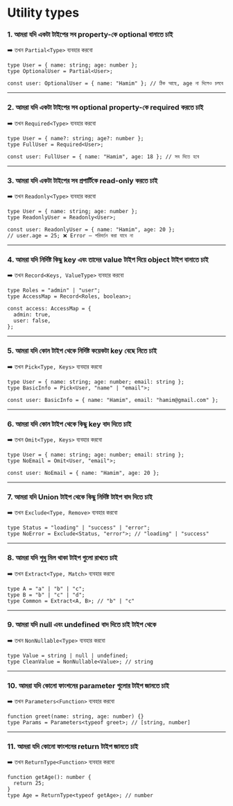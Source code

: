 # **Utility types**

### 1. **আমরা যদি একটা টাইপের সব property-কে optional বানাতে চাই**

➡️ তখন `Partial<Type>` ব্যবহার করবো

```tsx
type User = { name: string; age: number };
type OptionalUser = Partial<User>;

const user: OptionalUser = { name: "Hamim" }; // ঠিক আছে, age না দিলেও চলবে
```

---

### 2. **আমরা যদি একটা টাইপের সব optional property-কে required করতে চাই**

➡️ তখন `Required<Type>` ব্যবহার করবো

```tsx
type User = { name?: string; age?: number };
type FullUser = Required<User>;

const user: FullUser = { name: "Hamim", age: 18 }; // সব দিতে হবে
```

---

### 3. **আমরা যদি একটা টাইপের সব প্রপার্টিকে read-only করতে চাই**

➡️ তখন `Readonly<Type>` ব্যবহার করবো

```tsx
type User = { name: string; age: number };
type ReadonlyUser = Readonly<User>;

const user: ReadonlyUser = { name: "Hamim", age: 20 };
// user.age = 25; ❌ Error — পরিবর্তন করা যাবে না
```

---

### 4. **আমরা যদি নির্দিষ্ট কিছু key এবং তাদের value টাইপ দিয়ে object টাইপ বানাতে চাই**

➡️ তখন `Record<Keys, ValueType>` ব্যবহার করবো

```tsx
type Roles = "admin" | "user";
type AccessMap = Record<Roles, boolean>;

const access: AccessMap = {
  admin: true,
  user: false,
};
```

---

### 5. **আমরা যদি কোন টাইপ থেকে নির্দিষ্ট কয়েকটা key বেছে নিতে চাই**

➡️ তখন `Pick<Type, Keys>` ব্যবহার করবো

```tsx
type User = { name: string; age: number; email: string };
type BasicInfo = Pick<User, "name" | "email">;

const user: BasicInfo = { name: "Hamim", email: "hamim@gmail.com" };
```

---

### 6. **আমরা যদি কোন টাইপ থেকে কিছু key বাদ দিতে চাই**

➡️ তখন `Omit<Type, Keys>` ব্যবহার করবো

```tsx
type User = { name: string; age: number; email: string };
type NoEmail = Omit<User, "email">;

const user: NoEmail = { name: "Hamim", age: 20 };
```

---

### 7. **আমরা যদি Union টাইপ থেকে কিছু নির্দিষ্ট টাইপ বাদ দিতে চাই**

➡️ তখন `Exclude<Type, Remove>` ব্যবহার করবো

```tsx
type Status = "loading" | "success" | "error";
type NoError = Exclude<Status, "error">; // "loading" | "success"
```

---

### 8. **আমরা যদি শুধু মিল থাকা টাইপ গুলো রাখতে চাই**

➡️ তখন `Extract<Type, Match>` ব্যবহার করবো

```tsx
type A = "a" | "b" | "c";
type B = "b" | "c" | "d";
type Common = Extract<A, B>; // "b" | "c"
```

---

### 9. **আমরা যদি null এবং undefined বাদ দিতে চাই টাইপ থেকে**

➡️ তখন `NonNullable<Type>` ব্যবহার করবো

```tsx
type Value = string | null | undefined;
type CleanValue = NonNullable<Value>; // string
```

---

### 10. **আমরা যদি কোনো ফাংশনের parameter গুলোর টাইপ জানতে চাই**

➡️ তখন `Parameters<Function>` ব্যবহার করবো

```tsx
function greet(name: string, age: number) {}
type Params = Parameters<typeof greet>; // [string, number]
```

---

### 11. **আমরা যদি কোনো ফাংশনের return টাইপ জানতে চাই**

➡️ তখন `ReturnType<Function>` ব্যবহার করবো

```tsx
function getAge(): number {
  return 25;
}
type Age = ReturnType<typeof getAge>; // number
```